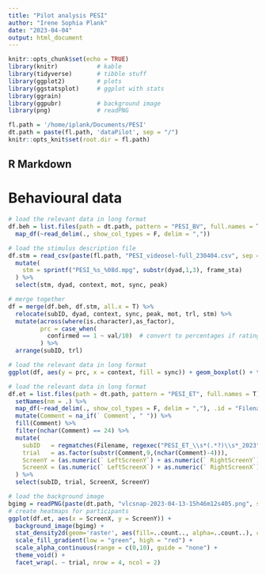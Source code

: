```yaml
---
title: "Pilot analysis PESI"
author: "Irene Sophia Plank"
date: "2023-04-04"
output: html_document
---
```


```r
knitr::opts_chunk$set(echo = TRUE)
library(knitr)           # kable
library(tidyverse)       # tibble stuff
library(ggplot2)         # plots
library(ggstatsplot)     # ggplot with stats
library(ggrain)
library(ggpubr)          # background image
library(png)             # readPNG

fl.path = '/home/iplank/Documents/PESI'
dt.path = paste(fl.path, 'dataPilot', sep = "/")
knitr::opts_knit$set(root.dir = fl.path)

```

## R Markdown

<style type="text/css">
.main-container {
  max-width: 1100px;
  margin-left: auto;
  margin-right: auto;
}
</style>

# Behavioural data

```r
# load the relevant data in long format
df.beh = list.files(path = dt.path, pattern = "PESI_BV", full.names = T) %>%
  map_df(~read_delim(., show_col_types = F, delim = ",")) 

# load the stimulus description file
df.stm = read_csv(paste(fl.path, "PESI_videosel-full_230404.csv", sep = "/"), show_col_types = F) %>%
  mutate(
    stm = sprintf("PESI_%s_%08d.mpg", substr(dyad,1,3), frame_sta)
  ) %>%
  select(stm, dyad, context, mot, sync, peak)

# merge together
df = merge(df.beh, df.stm, all.x = T) %>%
  relocate(subID, dyad, context, sync, peak, mot, trl, stm) %>%
  mutate(across(where(is.character),as_factor),
         prc = case_when(
           confirmed == 1 ~ val/10)  # convert to percentages if rating was confirmed
         ) %>%
  arrange(subID, trl)

```

```r
# load the relevant data in long format
ggplot(df, aes(y = prc, x = context, fill = sync)) + geom_boxplot() + theme_minimal() + theme(legend.position = "right") 


```

```r
# load the relevant data in long format
df.et = list.files(path = dt.path, pattern = "PESI_ET", full.names = T) %>%
  setNames(nm = .) %>%
  map_df(~read_delim(., show_col_types = F, delim = ","), .id = "Filename")  %>%
  mutate(Comment = na_if(` Comment`, " ")) %>%
  fill(Comment) %>% 
  filter(nchar(Comment) == 24) %>%
  mutate(
    subID   = regmatches(Filename, regexec("PESI_ET_\\s*(.*?)\\s*_2023", Filename))[[1]][2],
    trial   = as.factor(substr(Comment,9,(nchar(Comment)-4))),
    ScreenY = (as.numeric(` LeftScreenY`) + as.numeric(` RightScreenY`))/2,
    ScreenX = (as.numeric(` LeftScreenX`) + as.numeric(` RightScreenX`))/2,
  ) %>%
  select(subID, trial, ScreenX, ScreenY)

```

``` r

# load the background image
bgimg = readPNG(paste(dt.path, "vlcsnap-2023-04-13-15h46m12s405.png", sep = "/"))
# create heatmaps for participants
ggplot(df.et, aes(x = ScreenX, y = ScreenY)) +
  background_image(bgimg) +
  stat_density2d(geom='raster', aes(fill=..count.., alpha=..count..), contour=F) +
  scale_fill_gradient(low = "green", high = "red") +
  scale_alpha_continuous(range = c(0,10), guide = "none") +
  theme_void() + 
  facet_wrap(. ~ trial, nrow = 4, ncol = 2)

```